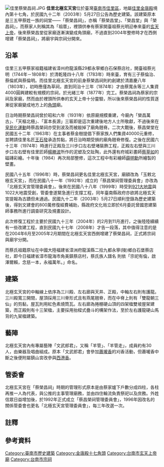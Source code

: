 {{coord|23.154144|N|120.179282|E|display=title|type:landmark}}
{{tw monument
|name=佳里北極玄天宮
|formername=蔡榮昌祠
|image=佳里北極玄天宮.JPG
|imagename=
|othername=
|formalname=
|level=歷史建築
|class=寺廟
|time={{QIN}}嘉慶八年（1803年）{{r|黃}}
|location={{TWN}}臺南市佳里區鎮山-{里}-仁愛路300號
|open=
|cost=
|website=
}}
[[File:佳里蔡榮昌祠.JPG|thumb]]
'''佳里北極玄天宮'''位於臺灣[[臺南市|臺南市]][[佳里區|佳里區]]，地屬[[佳里金唐殿|佳里金唐殿]]境內第十七角，於民國九十二年（2003年）5月27日公告為歷史建築{{r|文}}。該建築原本是三五甲{{NoteTag|1=三五甲是「三甲」與「五甲」的合稱，該地最主要的公廟是鎮山宮，以蔡、林、黃為大姓，其中又以蔡姓人最多。「三甲」與「五甲」為佳里十七角頭裡的第三角與第五角，而十七角頭的由來有許多傳說，例如抽籤說、賽跑說，還有嘉慶君遊臺灣時落難時依各庄前往救駕的順序說，而黃文博則因義民亭裡的賜旨石碑認為應該是依照在[[林爽文事件|林爽文事件]]中助戰的先後順序來排定角頭順序{{r|黃}}。}}蔡姓一族的祠堂——「蔡榮昌祠」，亦稱「蔡榮昌堂」、「榮昌堂」與「榮昌祠」，而蔡家人則稱其為「祖厝」，裡頭供奉有蔡家開臺祖蔡光明迎奉來臺的[[玄天上帝|玄天上帝]]，後來蔡榮昌堂從家廟逐漸演變成角頭廟，不過直到2004年整修時才在西側增建「蔡榮昌祠」，將廟宇與宗祠分開來{{r|黃}}。

== 沿革 ==
佳里三五甲蔡家祖籍福建省漳州府龍溪縣29都永寧鄉白石保蔡店社，開臺祖蔡光明（1744年－1808年）於清乾隆四十八年（1783年）時來臺，育有三子蔡倫治、蔡倫貳與蔡倫明{{r|黃}}。而佳里北極玄天宮的前身蔡榮昌祠則約創建於清嘉慶八年（1803年），初時應僅為草祠，直到同治十三年（1874年）才由蔡寬永等三人集資4000圓興建較有規模的宗祠，於光緒三年（1877年）完工。蔡榮昌祠為蔡家的宗祠及家廟，然而由於裡頭所供奉的玄天上帝十分靈驗，所以後來蔡榮昌祠的性質逐漸從家廟變成地方上的[[角頭|角頭]]廟{{r|黃}}。

日治時期蔡榮昌祠曾於昭和六年（1931年）依原廟規模重建，今廟內「榮昌萬古」、「天樞北極」、「富本長源」三匾即是這次重建後地方人士所敬獻，不過後來在[[皇民化運動|皇民化運動]]時蔡昌榮祠亦受到波及而被敲掉了廟角翹脊{{r|黃}}。二次大戰後，蔡昌榮堂在民國五十二年（1963年）在主事者蔡金樹提倡下蔡家族人們集資40000元重修，並聘請佳里名匠[[王石發|王石發]]承造剪黏，將日治時期受損的廟角翹脊修復{{r|黃}}。之後在民國六十三年（1974年）時進行正殿及三川步口左右壁堵裝飾工程，正殿左右壁與三川步口左右壁有佳里匠師[[楊勝波|楊勝波]]所作的泥塑及交趾陶，此外還有府城彩畫師[[蔡草如|蔡草如]]的磁磚彩繪{{r|黃}}。十年後（1984）再次局部整修，這次工程中有彩繪師[[薛明勳|薛明勳]]所繪製的壁畫{{r|黃}}。

民國八十五年（1996年）時，蔡榮昌祠更名佳里北極玄天宮，廟額改為「玉敕北極玄天宮」，而在民國八十一年（1992年）成立的「蔡昌榮祠管理委員會」亦改為「北極玄天宮管理委員會」{{r|黃}}。後來在民國八十八年（1999年）時受到[[921大地震|921大地震]]與1022大地震受創，管委會遂緊急進行支撐工程，同年臺南縣政府亦欲將北極玄天宮提報為古蹟但未通過{{r|黃}}。民國九十二年（2003年）5月27日順利登錄為歷史建築後，得到文建會的800萬修復經費補助，縣政府文化局立即於6月委託曾國恩建築師事務所進行調查研究及規畫設計{{r|黃}}。

此次修復工程於主要於民國九十三年（2004年）的2月到11月進行，之後陸陸續續有一些改建工程，直到民國九十七年（2008年）才告一段落，其中值得注意的是在2004年6月至2005年2月期間在北極玄天宮西側增建了蔡榮昌祠，正式將宗祠與廟宇分開{{r|黃}}。

而蔡氏祖籍原址在中國大陸福建省漳洲府龍溪縣二拾九都永寧(陵)鄉白石堡蔡店社，即今日福建省漳市龍海市角美鎮蔡店村，蔡氏族人譜名
則依「宗祀有倫，啟澤爾賴，念慈一本，永福萬年。」命名。

== 建築 ==
北極玄天宮的中軸線上依序為三川殿、左右廊與天井、正殿，中軸左右則有護龍{{r|黃}}。三川殿寬三開間，屋頂採用三川脊形式且有燕尾翹脊，而在中脊上則有「雙龍朝三仙」的剪黏，屋瓦則用紅色素燒筒瓦{{r|黃}}。左右廊為捲棚硬山頂的四架楹雙坡屋架建築，而正殿則有十三架楹，主要採用抬樑式疊斗的構架作法，至於左右護龍硬山馬背的九架楹建築{{r|黃}}。

== 藝陣 ==
北極玄天宮內有專屬藝陣「文武郎君」，又稱「羊管」、「羊管走」，成員約有30人，由樂器及唱曲組成{{r|黃}}。原本「文武郎君」會參加[[蕭壠香|蕭壠香]]的刈香活動，但蕭壠香中斷之後便附屬鎮山宮改參與[[西港香|西港香]]{{r|黃}}。

== 管委會 ==
北極玄天宮在「蔡榮昌祠」時期的管理形式原本是由蔡家爐下戶數分成四柱，各柱再推一人為代表，與公推的主事管理廟務，並由四住輪流負責祭祀以及庶務{{r|黃}}。外姓信眾日益增加後，於1992年正式成立「蔡昌榮祠管理委員會」，1996年因改名的關係管委會也更名「北極玄天宮管理委員會」，每三年改選一次{{r|黃}}。

== 註釋 ==
<div class="references-small">
{{NoteFoot}}
</div>

== 參考資料 ==
{{reflist|refs=
<ref name="文">{{cite web |url=https://nchdb.boch.gov.tw/assets/advanceSearch/historicalBuilding/20030527000002 |title=佳里北極玄天宮 |publisher=文化部文化資產局 |accessdate= |archive-date=2019-06-04 |archive-url=https://web.archive.org/web/20190604082313/https://nchdb.boch.gov.tw/assets/advanceSearch/historicalBuilding/20030527000002 |dead-url=no }}</ref>
<ref name="黃">{{cite book|author=黃明雅 |title=《南瀛歷史建築誌·佳里北極玄天宮 》 |publisher=臺南縣政府 |isbn=978-986-00-9689-7 |pages=52－63頁|date=2009年3月}}</ref>
}}

{{臺南市歷史建築}}
[[Category:臺南市歷史建築|Category:臺南市歷史建築]]
[[Category:金唐殿十七角頭|Category:金唐殿十七角頭]]
[[Category:台南市玄天上帝廟|Category:台南市玄天上帝廟]]
[[Category:台南市宗祠|Category:台南市宗祠]]
